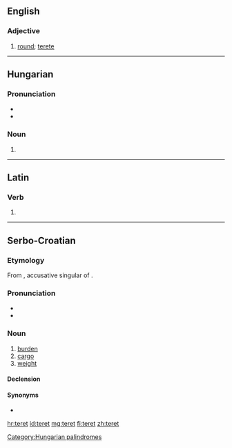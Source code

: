 ==English==

===Adjective===
{{en-adj}}

# {{context|obsolete|lang=en}} [[round]]; [[terete]]
#: {{rfquotek|Fotherby}}

{{Webster 1913}}

----

==Hungarian==

===Pronunciation===
* {{IPA|/ˈtɛrɛt/|lang=hu}}
* {{hyphenation|te|ret|lang=hu}}

===Noun===
{{head|hu|noun form}}

# {{hu-inflection of|tér|acc|s}}

[[Category:Hungarian palindromes]]

----

==Latin==

===Verb===
{{la-verb-form|teret}}

# {{conjugation of|terō||3|s|fut|act|ind|lang=la}}

----

==Serbo-Croatian==

===Etymology===
From {{etyl|hu|sh}} {{term||terhet|lang=hu}}, accusative singular of {{term|teher|lang=hu}}.

===Pronunciation===
* {{IPA|/těret/|lang=sh}}
* {{hyphenation|te|ret|lang=hu}}

===Noun===
{{sh-noun|g=m|head=tèret|r|терет|тѐрет}}

# [[burden]]
# [[cargo]]
# [[weight]]

====Declension====
{{sh-decl-noun
|teret|tereti
|tereta|tereta
|teretu|teretima
|teret|terete
|terete|tereti
|teretu|teretima
|teretom|teretima
}}

====Synonyms====
* {{l|sh|brȅme}}

[[hr:teret]]
[[id:teret]]
[[mg:teret]]
[[fi:teret]]
[[zh:teret]]